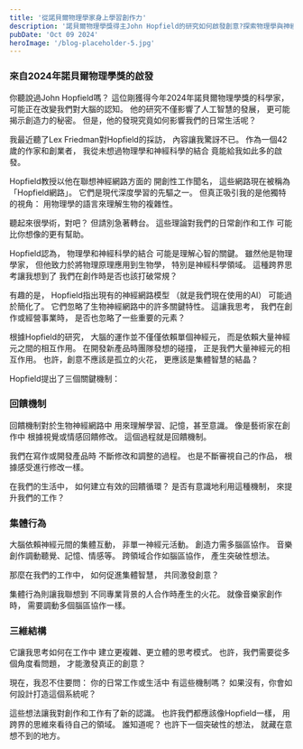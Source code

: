 ```yaml
---
title: '從諾貝爾物理學家身上學習創作力'
description: '諾貝爾物理學獎得主John Hopfield的研究如何啟發創意?探索物理學與神經科學的跨界思考,及其對創新和日常生活的深遠影響。'
pubDate: 'Oct 09 2024'
heroImage: '/blog-placeholder-5.jpg'
---
```



### 來自2024年諾貝爾物理學獎的啟發

  
你聽說過John Hopfield嗎？
這位剛獲得今年2024年諾貝爾物理學獎的科學家，
可能正在改變我們對大腦的認知。
他的研究不僅影響了人工智慧的發展，
更可能揭示創造力的秘密。
但是，他的發現究竟如何影響我們的日常生活呢？

我最近聽了Lex Friedman對Hopfield的採訪，
內容讓我驚訝不已。
作為一個42歲的作家和創業者，
我從未想過物理學和神經科學的結合
竟能給我如此多的啟發。

Hopfield教授以他在聯想神經網路方面的
開創性工作聞名，
這些網路現在被稱為「Hopfield網路」。
它們是現代深度學習的先驅之一。
但真正吸引我的是他獨特的視角：
用物理學的語言來理解生物的複雜性。

聽起來很學術，對吧？
但請別急著轉台。
這些理論對我們的日常創作和工作
可能比你想像的更有幫助。

Hopfield認為，
物理學和神經科學的結合
可能是理解心智的關鍵。
雖然他是物理學家，
但他致力於將物理原理應用到生物學，
特別是神經科學領域。
這種跨界思考讓我想到了
我們在創作時是否也該打破常規？

有趣的是，
Hopfield指出現有的神經網路模型
（就是我們現在使用的AI）
可能過於簡化了。
它們忽略了生物神經網路中的許多關鍵特性。
這讓我思考，
我們在創作或經營事業時，
是否也忽略了一些重要的元素？

根據Hopfield的研究，
大腦的運作並不僅僅依賴單個神經元，
而是依賴大量神經元之間的相互作用。
在開發新產品時團隊發想的碰撞，
正是我們大量神經元的相互作用。
也許，創意不應該是孤立的火花，
更應該是集體智慧的結晶？

Hopfield提出了三個關鍵機制：

### 回饋機制
回饋機制對於生物神經網路中
用來理解學習、記憶，甚至意識。
像是藝術家在創作中
根據視覺或情感回饋修改。
這個過程就是回饋機制。

我們在寫作或開發產品時
不斷修改和調整的過程。
也是不斷審視自己的作品，
根據感受進行修改一樣。

在我們的生活中，
如何建立有效的回饋循環？
是否有意識地利用這種機制，
來提升我們的工作？

### 集體行為
大腦依賴神經元間的集體互動，
非單一神經元活動。
創造力需多腦區協作。
音樂創作調動聽覺、記憶、情感等。
跨領域合作如腦區協作，
產生突破性想法。

那麼在我們的工作中，
如何促進集體智慧，
共同激發創意？

集體行為則讓我聯想到
不同專業背景的人合作時產生的火花。
就像音樂家創作時，
需要調動多個腦區協作一樣。

### 三維結構
它讓我思考如何在工作中
建立更複雜、更立體的思考模式。
也許，我們需要從多個角度看問題，
才能激發真正的創意？

現在，我忍不住要問：
你的日常工作或生活中
有這些機制嗎？
如果沒有，你會如何設計打造這個系統呢？

這些想法讓我對創作和工作有了新的認識。
也許我們都應該像Hopfield一樣，
用跨界的思維來看待自己的領域。
誰知道呢？
也許下一個突破性的想法，
就藏在意想不到的地方。
